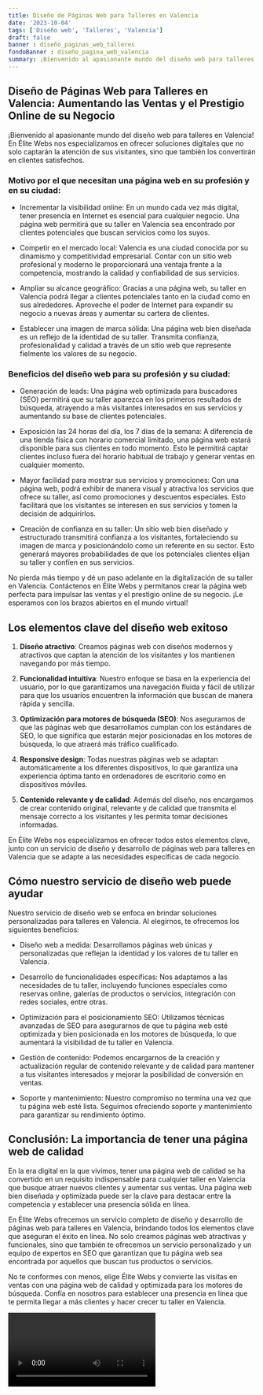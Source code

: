 ```yaml
---
title: Diseño de Páginas Web para Talleres en Valencia
date: '2023-10-04'
tags: ['Diseño web', 'Talleres', 'Valencia']
draft: false
banner : diseño_paginas_web_talleres
fondoBanner : diseño_pagina_web_valencia
summary: ¡Bienvenido al apasionante mundo del diseño web para talleres en Valencia! En Élite Webs nos especializamos en ofrecer soluciones digitales que no solo captarán la atención de sus visitantes, sino que también los convertirán en clientes satisfechos.
---
```


## Diseño de Páginas Web para Talleres en Valencia: Aumentando las Ventas y el Prestigio Online de su Negocio

¡Bienvenido al apasionante mundo del diseño web para talleres en Valencia! En Élite Webs nos especializamos en ofrecer soluciones digitales que no solo captarán la atención de sus visitantes, sino que también los convertirán en clientes satisfechos.

### Motivo por el que necesitan una página web en su profesión y en su ciudad:

- Incrementar la visibilidad online: En un mundo cada vez más digital, tener presencia en Internet es esencial para cualquier negocio. Una página web permitirá que su taller en Valencia sea encontrado por clientes potenciales que buscan servicios como los suyos.

- Competir en el mercado local: Valencia es una ciudad conocida por su dinamismo y competitividad empresarial. Contar con un sitio web profesional y moderno le proporcionará una ventaja frente a la competencia, mostrando la calidad y confiabilidad de sus servicios.

- Ampliar su alcance geográfico: Gracias a una página web, su taller en Valencia podrá llegar a clientes potenciales tanto en la ciudad como en sus alrededores. Aproveche el poder de Internet para expandir su negocio a nuevas áreas y aumentar su cartera de clientes.

- Establecer una imagen de marca sólida: Una página web bien diseñada es un reflejo de la identidad de su taller. Transmita confianza, profesionalidad y calidad a través de un sitio web que represente fielmente los valores de su negocio.

### Beneficios del diseño web para su profesión y su ciudad:

- Generación de leads: Una página web optimizada para buscadores (SEO) permitirá que su taller aparezca en los primeros resultados de búsqueda, atrayendo a más visitantes interesados en sus servicios y aumentando su base de clientes potenciales.

- Exposición las 24 horas del día, los 7 días de la semana: A diferencia de una tienda física con horario comercial limitado, una página web estará disponible para sus clientes en todo momento. Esto le permitirá captar clientes incluso fuera del horario habitual de trabajo y generar ventas en cualquier momento.

- Mayor facilidad para mostrar sus servicios y promociones: Con una página web, podrá exhibir de manera visual y atractiva los servicios que ofrece su taller, así como promociones y descuentos especiales. Esto facilitará que los visitantes se interesen en sus servicios y tomen la decisión de adquirirlos.

- Creación de confianza en su taller: Un sitio web bien diseñado y estructurado transmitirá confianza a los visitantes, fortaleciendo su imagen de marca y posicionándolo como un referente en su sector. Esto generará mayores probabilidades de que los potenciales clientes elijan su taller y confíen en sus servicios.

No pierda más tiempo y dé un paso adelante en la digitalización de su taller en Valencia. Contáctenos en Élite Webs y permítanos crear la página web perfecta para impulsar las ventas y el prestigio online de su negocio. ¡Le esperamos con los brazos abiertos en el mundo virtual!

<GifSeo />

<Cta />

## Los elementos clave del diseño web exitoso

1. **Diseño atractivo**: Creamos páginas web con diseños modernos y atractivos que captan la atención de los visitantes y los mantienen navegando por más tiempo.

2. **Funcionalidad intuitiva**: Nuestro enfoque se basa en la experiencia del usuario, por lo que garantizamos una navegación fluida y fácil de utilizar para que los usuarios encuentren la información que buscan de manera rápida y sencilla.

3. **Optimización para motores de búsqueda (SEO)**: Nos aseguramos de que las páginas web que desarrollamos cumplan con los estándares de SEO, lo que significa que estarán mejor posicionadas en los motores de búsqueda, lo que atraerá más tráfico cualificado.

4. **Responsive design**: Todas nuestras páginas web se adaptan automáticamente a los diferentes dispositivos, lo que garantiza una experiencia óptima tanto en ordenadores de escritorio como en dispositivos móviles.

5. **Contenido relevante y de calidad**: Además del diseño, nos encargamos de crear contenido original, relevante y de calidad que transmita el mensaje correcto a los visitantes y les permita tomar decisiones informadas.

En Élite Webs nos especializamos en ofrecer todos estos elementos clave, junto con un servicio de diseño y desarrollo de páginas web para talleres en Valencia que se adapte a las necesidades específicas de cada negocio.

## Cómo nuestro servicio de diseño web puede ayudar

Nuestro servicio de diseño web se enfoca en brindar soluciones personalizadas para talleres en Valencia. Al elegirnos, te ofrecemos los siguientes beneficios:

- Diseño web a medida: Desarrollamos páginas web únicas y personalizadas que reflejan la identidad y los valores de tu taller en Valencia. 

- Desarrollo de funcionalidades específicas: Nos adaptamos a las necesidades de tu taller, incluyendo funciones especiales como reservas online, galerías de productos o servicios, integración con redes sociales, entre otras.

- Optimización para el posicionamiento SEO: Utilizamos técnicas avanzadas de SEO para asegurarnos de que tu página web esté optimizada y bien posicionada en los motores de búsqueda, lo que aumentará la visibilidad de tu taller en Valencia.

- Gestión de contenido: Podemos encargarnos de la creación y actualización regular de contenido relevante y de calidad para mantener a tus visitantes interesados y mejorar la posibilidad de conversión en ventas.

- Soporte y mantenimiento: Nuestro compromiso no termina una vez que tu página web esté lista. Seguimos ofreciendo soporte y mantenimiento para garantizar su rendimiento óptimo.

## Conclusión: La importancia de tener una página web de calidad

En la era digital en la que vivimos, tener una página web de calidad se ha convertido en un requisito indispensable para cualquier taller en Valencia que busque atraer nuevos clientes y aumentar sus ventas. Una página web bien diseñada y optimizada puede ser la clave para destacar entre la competencia y establecer una presencia sólida en línea.

En Élite Webs ofrecemos un servicio completo de diseño y desarrollo de páginas web para talleres en Valencia, brindando todos los elementos clave que aseguran el éxito en línea. No solo creamos páginas web atractivas y funcionales, sino que también te ofrecemos un servicio personalizado y un equipo de expertos en SEO que garantizan que tu página web sea encontrada por aquellos que buscan tus productos o servicios.

No te conformes con menos, elige Élite Webs y convierte las visitas en ventas con una página web de calidad y optimizada para los motores de búsqueda. Confía en nosotros para establecer una presencia en línea que te permita llegar a más clientes y hacer crecer tu taller en Valencia.

<Video />

<CtaBot job='Talleres' city='Valencia'/>

<Gmaps query='Valencia+españa+maps' />